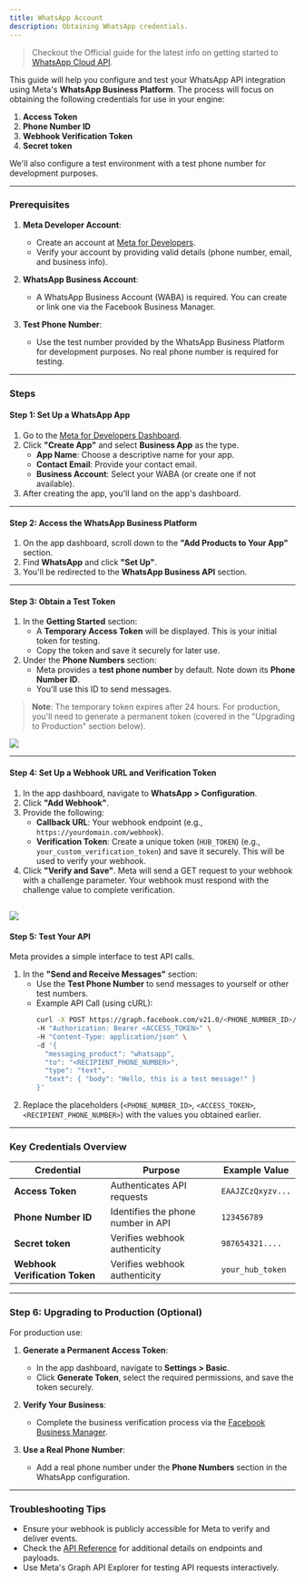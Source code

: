 ```yaml
---
title: WhatsApp Account
description: Obtaining WhatsApp credentials.
---
```


> Checkout the Official guide for the latest info on getting started to [WhatsApp Cloud API](https://developers.facebook.com/docs/whatsapp/cloud-api/get-started/).

This guide will help you configure and test your WhatsApp API integration using Meta's **WhatsApp Business Platform**.
The process will focus on obtaining the following credentials for use in your engine:

1. **Access Token**
2. **Phone Number ID**
3. **Webhook Verification Token**
4. **Secret token**

We'll also configure a test environment with a test phone number for development purposes.

---

### **Prerequisites**

<YouTube id="Y8kihPdCI_U" />


1. **Meta Developer Account**:

   - Create an account at [Meta for Developers](https://developers.facebook.com/).
   - Verify your account by providing valid details (phone number, email, and business info).

2. **WhatsApp Business Account**:

   - A WhatsApp Business Account (WABA) is required. You can create or link one via the Facebook Business Manager.

3. **Test Phone Number**:
   - Use the test number provided by the WhatsApp Business Platform for development purposes. No real phone number is required for testing.

---

### **Steps**

#### **Step 1: Set Up a WhatsApp App**

1. Go to the [Meta for Developers Dashboard](https://developers.facebook.com/).
2. Click **"Create App"** and select **Business App** as the type.
   - **App Name**: Choose a descriptive name for your app.
   - **Contact Email**: Provide your contact email.
   - **Business Account**: Select your WABA (or create one if not available).
3. After creating the app, you'll land on the app's dashboard.

---

#### **Step 2: Access the WhatsApp Business Platform**

1. On the app dashboard, scroll down to the **"Add Products to Your App"** section.
2. Find **WhatsApp** and click **"Set Up"**.
3. You'll be redirected to the **WhatsApp Business API** section.

---

#### **Step 3: Obtain a Test Token**

1. In the **Getting Started** section:
   - A **Temporary Access Token** will be displayed. This is your initial token for testing.
   - Copy the token and save it securely for later use.
2. Under the **Phone Numbers** section:
   - Meta provides a **test phone number** by default. Note down its **Phone Number ID**.
   - You'll use this ID to send messages.

> **Note**: The temporary token expires after 24 hours. For production, you'll need to generate a permanent token (covered in the "Upgrading to Production" section below).

<Image zoom src="/assets/whatsapp-api.png" />

---

#### **Step 4: Set Up a Webhook URL and Verification Token**

1. In the app dashboard, navigate to **WhatsApp > Configuration**.
2. Click **"Add Webhook"**.
3. Provide the following:
   - **Callback URL**: Your webhook endpoint (e.g., `https://yourdomain.com/webhook`).
   - **Verification Token**: Create a unique token (`HUB_TOKEN`) (e.g., `your_custom_verification_token`) and save it securely. This will be used to verify your webhook.
4. Click **"Verify and Save"**. Meta will send a GET request to your webhook with a challenge parameter. Your webhook must respond with the challenge value to complete verification.

## <Image zoom src="/assets/webhook-config.png" />

#### **Step 5: Test Your API**

Meta provides a simple interface to test API calls.

1. In the **"Send and Receive Messages"** section:
   - Use the **Test Phone Number** to send messages to yourself or other test numbers.
   - Example API Call (using cURL):
     ```bash
     curl -X POST https://graph.facebook.com/v21.0/<PHONE_NUMBER_ID>/messages \
     -H "Authorization: Bearer <ACCESS_TOKEN>" \
     -H "Content-Type: application/json" \
     -d '{
       "messaging_product": "whatsapp",
       "to": "<RECIPIENT_PHONE_NUMBER>",
       "type": "text",
       "text": { "body": "Hello, this is a test message!" }
     }'
     ```
2. Replace the placeholders (`<PHONE_NUMBER_ID>`, `<ACCESS_TOKEN>`, `<RECIPIENT_PHONE_NUMBER>`) with the values you obtained earlier.

---

### **Key Credentials Overview**

| Credential                     | Purpose                            | Example Value     |
| ------------------------------ | ---------------------------------- | ----------------- |
| **Access Token**               | Authenticates API requests         | `EAAJZCzQxyzv...` |
| **Phone Number ID**            | Identifies the phone number in API | `123456789`       |
| **Secret token**               | Verifies webhook authenticity      | `987654321....`   |
| **Webhook Verification Token** | Verifies webhook authenticity      | `your_hub_token`  |

---

### **Step 6: Upgrading to Production (Optional)**

For production use:

1. **Generate a Permanent Access Token**:

   - In the app dashboard, navigate to **Settings > Basic**.
   - Click **Generate Token**, select the required permissions, and save the token securely.

2. **Verify Your Business**:

   - Complete the business verification process via the [Facebook Business Manager](https://business.facebook.com/).

3. **Use a Real Phone Number**:
   - Add a real phone number under the **Phone Numbers** section in the WhatsApp configuration.

---

### **Troubleshooting Tips**

- Ensure your webhook is publicly accessible for Meta to verify and deliver events.
- Check the [API Reference](https://developers.facebook.com/docs/whatsapp) for additional details on endpoints and payloads.
- Use Meta's Graph API Explorer for testing API requests interactively.
